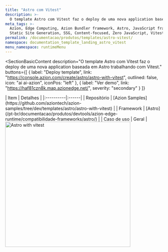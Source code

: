 ```yaml
---
title: "Astro com Vitest"
description: >-
  O template Astro com Vitest faz o deploy de uma nova application baseada em Astro trabalhando com Vitest.
meta_tags: >-
  Azion, Edge Computing, Azion Bundler framework, Astro, JavaScript frameworks,
  Static Site Generation, SSG, Content-focused, Zero JavaScript, Vitest
permalink: /documentacao/produtos/templates/astro-vitest/
namespace: documentation_template_landing_astro_vitest
menu_namespace: runtimeMenu
---
```



<SectionBasicContent
  description="O template Astro com Vitest faz o deploy de uma nova application baseada em Astro trabalhando com Vitest."
  buttons={[
    { label: "Deploy template", link: "https://console.azion.com/create/astro/astro-with-vitest", outlined: false, icon: "ai ai-azion", iconPos: "left" },
    { label: "Ver demo", link: "https://haf81czn8k.map.azionedge.net/", severity: "secondary" }
  ]}
>
  <Fragment slot="content">
    <div style="flex: 1; min-width: 300px;">
      | Item | Detalhes |
      |:----------|:------|
      | Repositório | [Azion Samples](https://github.com/aziontech/azion-samples/tree/dev/templates/astro/astro-with-vitest) |
      | Framework | [Astro](/pt-br/documentacao/produtos/devtools/azion-edge-runtime/compatibilidade-frameworks/astro/) |
      | Caso de uso | Geral |
    </div>
    <div style="display: flex; justify-content: center; align-items: center; flex: 1;">
      <img src="/assets/docs/images/uploads/template-showcase/astro/astro-vitest.png" width="400" alt="Astro with vitest" style="min-width: 100%; max-width: 100%; height: auto;" />
    </div>
  </Fragment>
</SectionBasicContent>
